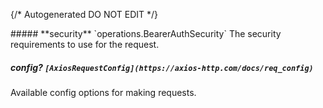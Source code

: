 {/* Autogenerated DO NOT EDIT  */}

<Collapsible>
    ##### **security** `operations.BearerAuthSecurity`
    The security requirements to use for the request.
    <Collapsible.Break/>
    <BearerAuthSecurity/>
</Collapsible>

##### **config?** `[AxiosRequestConfig](https://axios-http.com/docs/req_config)`
Available config options for making requests.

